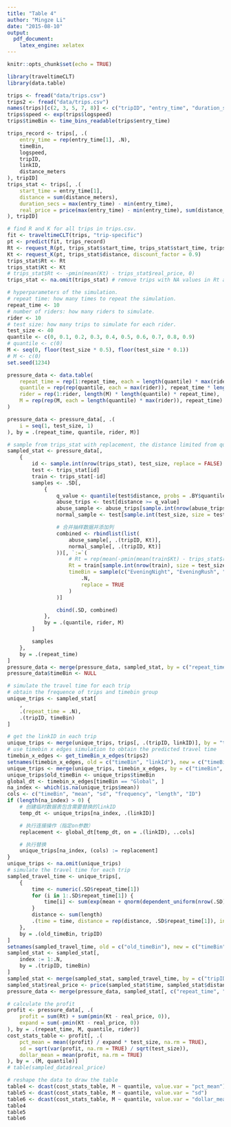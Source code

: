 ```yaml
---
title: "Table 4"
author: "Mingze Li"
date: "2015-08-10"
output:
  pdf_document:
    latex_engine: xelatex
---
```

```r
knitr::opts_chunk$set(echo = TRUE)
```
```r
library(traveltimeCLT)
library(data.table)
```

```r
trips <- fread("data/trips.csv")
trips2 <- fread("data/trips.csv")
names(trips)[c(2, 3, 5, 7, 8)] <- c("tripID", "entry_time", "duration_secs", "distance_meters", "linkID")
trips$speed <- exp(trips$logspeed)
trips$timeBin <- time_bins_readable(trips$entry_time)

trips_record <- trips[, .(
    entry_time = rep(entry_time[1], .N),
    timeBin,
    logspeed,
    tripID,
    linkID,
    distance_meters
), tripID]
trips_stat <- trips[, .(
    start_time = entry_time[1],
    distance = sum(distance_meters),
    duration_secs = max(entry_time) - min(entry_time),
    real_price = price(max(entry_time) - min(entry_time), sum(distance_meters))[, 1]
), tripID]
```

```r
# find R and K for all trips in trips.csv.
fit <- traveltimeCLT(trips, "trip-specific")
pt <- predict(fit, trips_record)
Rt <- request_R(pt, trips_stat$start_time, trips_stat$start_time, trips_stat$distance, K = 0.9, risk_free = 0, zeta = 0)
Kt <- request_K(pt, trips_stat$distance, discount_factor = 0.9)
trips_stat$Rt <- Rt
trips_stat$Kt <- Kt
# trips_stat$Rt <- -pmin(mean(Kt) - trips_stat$real_price, 0)
trips_stat <- na.omit(trips_stat) # remove trips with NA values in Rt and Kt.
```

```r
# hyperparameters of the simulation.
# repeat time: how many times to repeat the simulation.
repeat_time <- 10
# number of riders: how many riders to simulate.
rider <- 10
# test size: how many trips to simulate for each rider.
test_size <- 40
quantile <- c(0, 0.1, 0.2, 0.3, 0.4, 0.5, 0.6, 0.7, 0.8, 0.9)
# quantile <- c(0)
M <- seq(0, floor(test_size * 0.5), floor(test_size * 0.1))
# M <- c(0)
set.seed(1234)

pressure_data <- data.table(
    repeat_time = rep(1:repeat_time, each = length(quantile) * max(rider) * length(M)),
    quantile = rep(rep(quantile, each = max(rider)), repeat_time * length(M)),
    rider = rep(1:rider, length(M) * length(quantile) * repeat_time),
    M = rep(rep(M, each = length(quantile) * max(rider)), repeat_time)
)

pressure_data <- pressure_data[, .(
    i = seq(1, test_size, 1)
), by = .(repeat_time, quantile, rider, M)]

# sample from trips_stat with replacement, the distance limited from quantile to 1.
sampled_stat <- pressure_data[,
    {
        id <- sample.int(nrow(trips_stat), test_size, replace = FALSE)
        test <- trips_stat[id]
        train <- trips_stat[-id]
        samples <- .SD[,
            {
                q_value <- quantile(test$distance, probs = .BY$quantile)
                abuse_trips <- test[distance >= q_value]
                abuse_sample <- abuse_trips[sample.int(nrow(abuse_trips), size = .BY$M, replace = TRUE)]
                normal_sample <- test[sample.int(test_size, size = test_size - .BY$M, replace = TRUE)]

                # 合并抽样数据并添加列
                combined <- rbindlist(list(
                    abuse_sample[, .(tripID, Kt)],
                    normal_sample[, .(tripID, Kt)]
                ))[, `:=`(
                    # Rt = rep(mean(-pmin(mean(train$Kt) - trips_stat$real_price, 0)), test_size),
                    Rt = train[sample.int(nrow(train), size = test_size, replace = TRUE)]$Rt,
                    timeBin = sample(c("EveningNight", "EveningRush", "Weekday", "MorningRush", "Weekendday"),
                        .N,
                        replace = TRUE
                    )
                )]

                cbind(.SD, combined)
            },
            by = .(quantile, rider, M)
        ]

        samples
    },
    by = .(repeat_time)
]
pressure_data <- merge(pressure_data, sampled_stat, by = c("repeat_time", "quantile", "rider", "M", "i"), all.x = TRUE)
pressure_data$timeBin <- NULL
```

```r
# simulate the travel time for each trip
# obtain the frequence of trips and timebin group
unique_trips <- sampled_stat[
    ,
    .(repeat_time = .N),
    .(tripID, timeBin)
]

# get the linkID in each trip
unique_trips <- merge(unique_trips, trips[, .(tripID, linkID)], by = "tripID", allow.cartesian = TRUE)
# use timebin x edges simulation to obtain the predicted travel time
timebin_x_edges <- get_timeBin_x_edges(trips2)
setnames(timebin_x_edges, old = c("timeBin", "linkId"), new = c("timeBin", "linkID"))
unique_trips <- merge(unique_trips, timebin_x_edges, by = c("timeBin", "linkID"), all.x = TRUE)
unique_trips$old_timeBin <- unique_trips$timeBin
global_dt <- timebin_x_edges[timeBin == "Global", ]
na_index <- which(is.na(unique_trips$mean))
cols <- c("timeBin", "mean", "sd", "frequency", "length", "ID")
if (length(na_index) > 0) {
    # 创建临时数据表包含需要替换的linkID
    temp_dt <- unique_trips[na_index, .(linkID)]

    # 执行连接操作（指定on参数）
    replacement <- global_dt[temp_dt, on = .(linkID), ..cols]

    # 执行替换
    unique_trips[na_index, (cols) := replacement]
}
unique_trips <- na.omit(unique_trips)
# simulate the travel time for each trip
sampled_travel_time <- unique_trips[,
    {
        time <- numeric(.SD$repeat_time[1])
        for (i in 1:.SD$repeat_time[1]) {
            time[i] <- sum(exp(mean + qnorm(dependent_uniform(nrow(.SD))) * sd))
        }
        distance <- sum(length)
        .(time = time, distance = rep(distance, .SD$repeat_time[1]), index = seq(1, .SD$repeat_time[1]))
    },
    by = .(old_timeBin, tripID)
]
setnames(sampled_travel_time, old = c("old_timeBin"), new = c("timeBin"))
sampled_stat <- sampled_stat[,
    index := 1:.N,
    by = .(tripID, timeBin)
]
sampled_stat <- merge(sampled_stat, sampled_travel_time, by = c("tripID", "timeBin", "index"), no.dup = FALSE)
sampled_stat$real_price <- price(sampled_stat$time, sampled_stat$distance)[, 1]
pressure_data <- merge(pressure_data, sampled_stat[, c("repeat_time", "quantile", "rider", "M", "i", "real_price")], by = c("repeat_time", "quantile", "M", "rider", "i"), all.x = TRUE)
```

```r
# calculate the profit
profit <- pressure_data[, .(
    profit = sum(Rt) + sum(pmin(Kt - real_price, 0)),
    expand = sum(-pmin(Kt - real_price, 0))
), by = .(repeat_time, M, quantile, rider)]
cost_stats_table <- profit[, .(
    pct_mean = mean((profit) / expand * test_size, na.rm = TRUE),
    sd = sqrt(var(profit, na.rm = TRUE) / sqrt(test_size)),
    dollar_mean = mean(profit, na.rm = TRUE)
), by = .(M, quantile)]
# table(sampled_data$real_price)
```

```r
# reshape the data to draw the table
table4 <- dcast(cost_stats_table, M ~ quantile, value.var = "pct_mean")
table5 <- dcast(cost_stats_table, M ~ quantile, value.var = "sd")
table6 <- dcast(cost_stats_table, M ~ quantile, value.var = "dollar_mean")
table4
table5
table6
```
